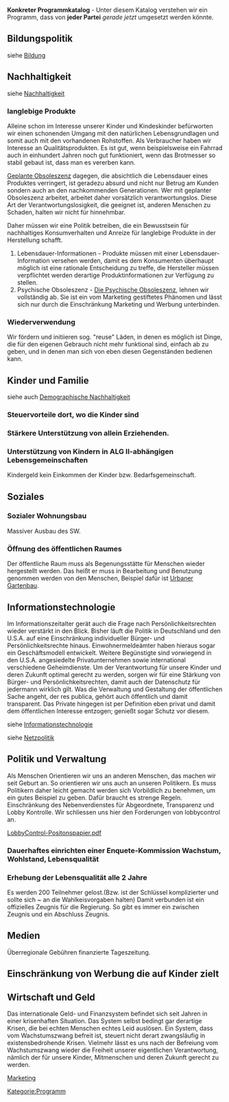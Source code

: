 {{ProgrammNavigation}}

'''Konkreter Programmkatalog''' - Unter diesem Katalog verstehen wir ein Programm, dass von '''jeder Partei''' ''gerade jetzt'' umgesetzt werden könnte. 

== Bildungspolitik ==
siehe [[Bildung]]

== Nachhaltigkeit ==
siehe [[Nachhaltigkeit]]


=== langlebige Produkte ===
Alleine schon im Interesse unserer Kinder und Kindeskinder befürworten wir einen schonenden Umgang mit den natürlichen Lebensgrundlagen und somit auch mit den vorhandenen Rohstoffen. Als Verbraucher haben wir Interesse an Qualitätsprodukten. Es ist gut, wenn beispielsweise ein Fahrrad auch in einhundert Jahren noch gut funktioniert, wenn das Brotmesser so stabil gebaut ist, dass man es vererben kann.

[https://de.wikipedia.org/wiki/Geplante_Obsoleszenz Geplante Obsoleszenz] dagegen, die absichtlich die Lebensdauer eines Produktes verringert, ist geradezu absurd und nicht nur Betrug am Kunden sondern auch an den nachkommenden Generationen. Wer mit geplanter Obsoleszenz arbeitet, arbeitet daher vorsätzlich verantwortungslos. Diese Art der Verantwortungslosigkeit, die geeignet ist, anderen Menschen zu Schaden, halten wir nicht für hinnehmbar.

Daher müssen wir eine Politik betreiben, die ein Bewusstsein für nachhaltiges Konsumverhalten und Anreize für langlebige Produkte in der Herstellung schafft.

# Lebensdauer-Informationen - Produkte müssen mit einer Lebensdauer-Information versehen werden, damit es dem Konsumenten überhaupt möglich ist eine rationale Entscheidung zu treffe, die Hersteller müssen verpflichtet werden derartige Produktinformationen zur Verfügung zu stellen.
# Psychische Obsoleszenz - [[https://de.wikipedia.org/wiki/Obsoleszenz#Psychische_Obsoleszenz| Die Psychische Obsoleszenz]], lehnen wir vollständig ab. Sie ist ein vom Marketing gestiftetes Phänomen und lässt sich nur durch die Einschränkung Marketing und Werbung unterbinden.

=== Wiederverwendung ===
Wir fördern und initiieren sog. "reuse" Läden, in denen es möglich ist Dinge, die für den eigenen Gebrauch nicht mehr funktional sind, einfach ab zu geben, und in denen man sich von eben diesen Gegenständen bedienen kann.
 
== Kinder und Familie ==
siehe auch [[Demographische Nachhaltigkeit]]

=== Steuervorteile dort, wo die Kinder sind ===

=== Stärkere Unterstützung von allein Erziehenden. ===


=== Unterstützung von Kindern in ALG II-abhängigen Lebensgemeinschaften ===

Kindergeld kein Einkommen der Kinder bzw. Bedarfsgemeinschaft.

== Soziales ==

=== Sozialer Wohnungsbau ===

Massiver Ausbau des SW.

=== Öffnung des öffentlichen Raumes ===

Der öffentliche Raum muss als Begenungsstätte für Menschen wieder hergestellt werden. Das heißt er muss in Bearbeitung und Benutzung genommen werden von den Menschen, Beispiel dafür ist [https://de.wikipedia.org/wiki/Urbaner_Gartenbau Urbaner Gartenbau].

== Informationstechnologie ==

Im Informationszeitalter gerät auch die Frage nach Persönlichkeitsrechten wieder verstärkt in den Blick. Bisher läuft die Politik in Deutschland und den U.S.A. auf eine Einschränkung individueller Bürger- und Persönlichkeitsrechte hinaus. Einwohnermeldeämter haben hieraus sogar ein Geschäftsmodell entwickelt. Weitere Begünstigte sind vorwiegend in den U.S.A. angesiedelte Privatunternehmen sowie international verschiedene Geheimdienste. Um der Verantwortung für unsere Kinder und deren Zukunft optimal gerecht zu werden, sorgen wir für eine Stärkung von Bürger- und Persönlichkeitsrechten, damit auch der Datenschutz für jedermann wirklich gilt. Was die Verwaltung und Gestaltung der öffentlichen Sache angeht, der res publica, gehört auch öffentlich und damit transparent. Das Private hingegen ist per Definition eben privat und damit dem öffentlichen Interesse entzogen; genießt sogar Schutz vor diesem.

siehe [[Informationstechnologie]]

siehe [[Netzpolitik]]

== Politik und Verwaltung ==

Als Menschen Orientieren wir uns an anderen Menschen, das machen wir seit Geburt an. So orientieren wir uns auch an unseren Politikern. Es muss Politikern daher leicht gemacht werden sich Vorbildlich zu benehmen, um ein gutes Beispiel zu geben. Dafür braucht es strenge Regeln. 
Einschränkung des Nebenverdienstes für Abgeordnete, Transparenz und Lobby Kontrolle. Wir schliessen uns hier den Forderungen von lobbycontrol an.

[https://www.lobbycontrol.de/wp-content/uploads/LobbyControl-Positonspapier.pdf LobbyControl-Positonspapier.pdf]

=== Dauerhaftes einrichten einer Enquete-Kommission Wachstum, Wohlstand, Lebensqualität ===

=== Erhebung der Lebensqualität alle 2 Jahre ===

Es werden 200 Teilnehmer gelost.(Bzw. ist der Schlüssel komplizierter und sollte sich ~ an die Wahlkeisvorgaben halten)
Damit verbunden ist ein offizielles Zeugnis für die Regierung. So gibt es immer ein zwischen Zeugnis und ein Abschluss Zeugnis.

== Medien ==

Überregionale Gebühren finanzierte Tageszeitung.


== Einschränkung von Werbung die auf Kinder zielt ==


== Wirtschaft und Geld ==

Das internationale Geld- und Finanzsystem befindet sich seit Jahren in einer krisenhaften Situation. Das System selbst bedingt gar derartige Krisen, die bei echten Menschen echtes Leid auslösen. Ein System, dass vom Wachstumszwang befreit ist, steuert nicht derart zwangsläufig in existensbedrohende Krisen. Vielmehr lässt es uns nach der Befreiung vom Wachstumszwang wieder die Freiheit unserer eigentlichen Verantwortung, nämlich der für unsere Kinder, Mitmenschen und deren Zukunft gerecht zu werden.


[[Marketing]] 

[[Kategorie:Programm]]